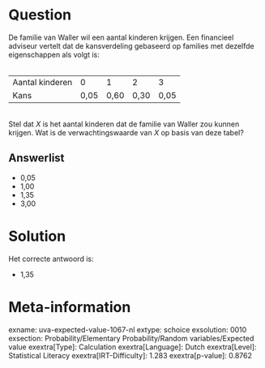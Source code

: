 Question
========

De familie van Waller wil een aantal kinderen krijgen. Een financieel
adviseur vertelt dat de kansverdeling gebaseerd op families met dezelfde
eigenschappen als volgt is:\
\

  ----------------- ------ ------ ------ ------
  Aantal kinderen   0      1      2      3
  Kans              0,05   0,60   0,30   0,05
  ----------------- ------ ------ ------ ------

\
Stel dat *X* is het aantal kinderen dat de familie van Waller zou kunnen
krijgen. Wat is de verwachtingswaarde van *X* op basis van deze tabel?


Answerlist
----------

* 0,05
* 1,00
* 1,35
* 3,00

Solution
========

Het correcte antwoord is: 

* 1,35

Meta-information
================
exname: uva-expected-value-1067-nl
extype: schoice
exsolution: 0010
exsection: Probability/Elementary Probability/Random variables/Expected value
exextra[Type]: Calculation
exextra[Language]: Dutch
exextra[Level]: Statistical Literacy
exextra[IRT-Difficulty]: 1.283
exextra[p-value]: 0.8762
